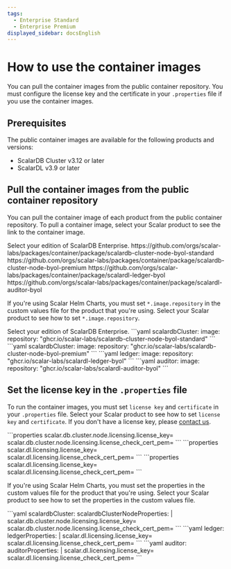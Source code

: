 ```yaml
---
tags:
  - Enterprise Standard
  - Enterprise Premium
displayed_sidebar: docsEnglish
---
```


# How to use the container images


You can pull the container images from the public container repository. You must configure the license key and the certificate in your `.properties` file if you use the container images.

## Prerequisites

The public container images are available for the following products and versions:

* ScalarDB Cluster v3.12 or later
* ScalarDL v3.9 or later

## Pull the container images from the public container repository

You can pull the container image of each product from the public container repository. To pull a container image, select your Scalar product to see the link to the container image.


<Tabs groupId="products" queryString>
  <TabItem value="scalardb-cluster" label="ScalarDB Cluster" default>
    Select your edition of ScalarDB Enterprise.
    <Tabs groupId="editions" queryString>
      <TabItem value="scalardb-enterprise-standard" label="ScalarDB Enterprise Edition (Standard)" default>
        https://github.com/orgs/scalar-labs/packages/container/package/scalardb-cluster-node-byol-standard
      </TabItem>
      <TabItem value="scalardb-enterprise-premium" label="ScalarDB Enterprise Edition (Premium)">
        https://github.com/orgs/scalar-labs/packages/container/package/scalardb-cluster-node-byol-premium
      </TabItem>
    </Tabs>
  </TabItem>
  <TabItem value="scalardl-ledger" label="ScalarDL Ledger">
    https://github.com/orgs/scalar-labs/packages/container/package/scalardl-ledger-byol
  </TabItem>
  <TabItem value="scalardl-auditor" label="ScalarDL Auditor">
    https://github.com/orgs/scalar-labs/packages/container/package/scalardl-auditor-byol
  </TabItem>
</Tabs>

If you're using Scalar Helm Charts, you must set `*.image.repository` in the custom values file for the product that you're using. Select your Scalar product to see how to set `*.image.repository`.

<Tabs groupId="products" queryString>
  <TabItem value="scalardb-cluster" label="ScalarDB Cluster" default>
    Select your edition of ScalarDB Enterprise.
    <Tabs groupId="editions" queryString>
      <TabItem value="scalardb-enterprise-standard" label="ScalarDB Enterprise Edition (Standard)" default>
        ```yaml
        scalardbCluster:
          image:
            repository: "ghcr.io/scalar-labs/scalardb-cluster-node-byol-standard"
        ```
      </TabItem>
      <TabItem value="scalardb-enterprise-premium" label="ScalarDB Enterprise Edition (Premium)">
        ```yaml
        scalardbCluster:
          image:
            repository: "ghcr.io/scalar-labs/scalardb-cluster-node-byol-premium"
        ```
      </TabItem>
    </Tabs>
  </TabItem>
  <TabItem value="scalardl-ledger" label="ScalarDL Ledger">
    ```yaml
    ledger:
      image:
        repository: "ghcr.io/scalar-labs/scalardl-ledger-byol"
    ```
  </TabItem>
  <TabItem value="scalardl-auditor" label="ScalarDL Auditor">
    ```yaml
    auditor:
      image:
        repository: "ghcr.io/scalar-labs/scalardl-auditor-byol"
    ```
  </TabItem>
</Tabs>

## Set the license key in the `.properties` file

To run the container images, you must set `license key` and `certificate` in your `.properties` file. Select your Scalar product to see how to set `license key` and `certificate`. If you don't have a license key, please [contact us](https://www.scalar-labs.com/contact).

<Tabs groupId="products" queryString>
  <TabItem value="scalardb-cluster" label="ScalarDB Cluster" default>
    ```properties
    scalar.db.cluster.node.licensing.license_key=<YOUR_LICENSE_KEY>
    scalar.db.cluster.node.licensing.license_check_cert_pem=<CERT_PEM_FOR_LICENSE_KEY>
    ```
  </TabItem>
  <TabItem value="scalardl-ledger" label="ScalarDL Ledger">
    ```properties
    scalar.dl.licensing.license_key=<YOUR_LICENSE_KEY>
    scalar.dl.licensing.license_check_cert_pem=<CERT_PEM_FOR_LICENSE_KEY>
    ```
  </TabItem>
  <TabItem value="scalardl-auditor" label="ScalarDL Auditor">
    ```properties
    scalar.dl.licensing.license_key=<YOUR_LICENSE_KEY>
    scalar.dl.licensing.license_check_cert_pem=<CERT_PEM_FOR_LICENSE_KEY>
    ```
  </TabItem>
</Tabs>

If you're using Scalar Helm Charts, you must set the properties in the custom values file for the product that you're using. Select your Scalar product to see how to set the properties in the custom values file.

<Tabs groupId="products" queryString>
  <TabItem value="scalardb-cluster" label="ScalarDB Cluster" default>
    ```yaml
    scalardbCluster:
      scalardbClusterNodeProperties: |
        scalar.db.cluster.node.licensing.license_key=<YOUR_LICENSE_KEY>
        scalar.db.cluster.node.licensing.license_check_cert_pem=<CERT_PEM_FOR_LICENSE_KEY>
    ```
  </TabItem>
  <TabItem value="scalardl-ledger" label="ScalarDL Ledger">
    ```yaml
    ledger:
      ledgerProperties: |
        scalar.dl.licensing.license_key=<YOUR_LICENSE_KEY>
        scalar.dl.licensing.license_check_cert_pem=<CERT_PEM_FOR_LICENSE_KEY>
    ```
  </TabItem>
  <TabItem value="scalardl-auditor" label="ScalarDL Auditor">
    ```yaml
    auditor:
      auditorProperties: |
        scalar.dl.licensing.license_key=<YOUR_LICENSE_KEY>
        scalar.dl.licensing.license_check_cert_pem=<CERT_PEM_FOR_LICENSE_KEY>
    ```
  </TabItem>
</Tabs>
